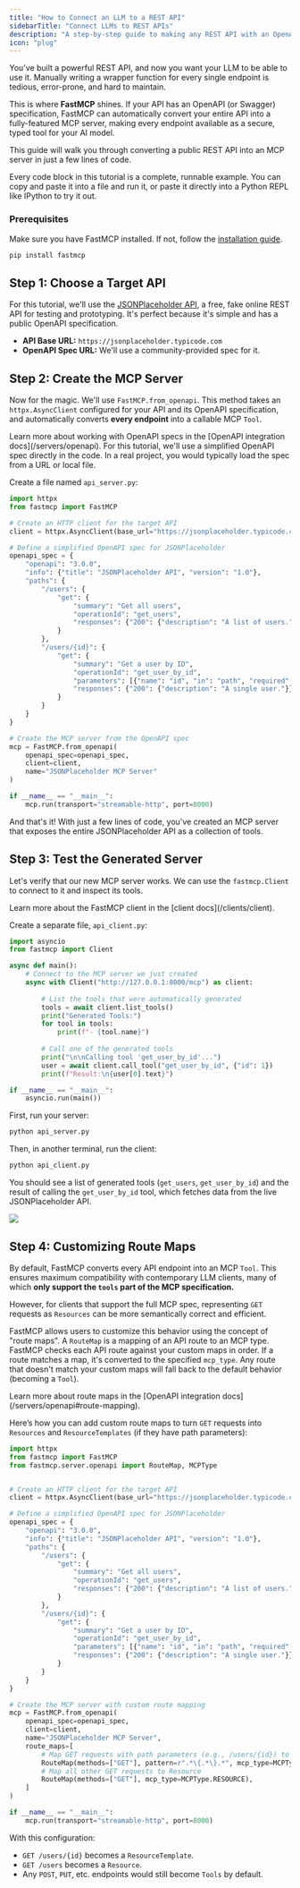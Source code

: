 ```yaml
---
title: "How to Connect an LLM to a REST API"
sidebarTitle: "Connect LLMs to REST APIs"
description: "A step-by-step guide to making any REST API with an OpenAPI spec available to LLMs using FastMCP."
icon: "plug"
---
```


You've built a powerful REST API, and now you want your LLM to be able to use it. Manually writing a wrapper function for every single endpoint is tedious, error-prone, and hard to maintain.

This is where **FastMCP** shines. If your API has an OpenAPI (or Swagger) specification, FastMCP can automatically convert your entire API into a fully-featured MCP server, making every endpoint available as a secure, typed tool for your AI model.

This guide will walk you through converting a public REST API into an MCP server in just a few lines of code.

<Tip>
Every code block in this tutorial is a complete, runnable example. You can copy and paste it into a file and run it, or paste it directly into a Python REPL like IPython to try it out.
</Tip>

### Prerequisites

Make sure you have FastMCP installed. If not, follow the [installation guide](/getting-started/installation).

```bash
pip install fastmcp
```

## Step 1: Choose a Target API

For this tutorial, we'll use the [JSONPlaceholder API](https://jsonplaceholder.typicode.com/), a free, fake online REST API for testing and prototyping. It's perfect because it's simple and has a public OpenAPI specification.

-   **API Base URL:** `https://jsonplaceholder.typicode.com`
-   **OpenAPI Spec URL:** We'll use a community-provided spec for it.

## Step 2: Create the MCP Server

Now for the magic. We'll use `FastMCP.from_openapi`. This method takes an `httpx.AsyncClient` configured for your API and its OpenAPI specification, and automatically converts **every endpoint** into a callable MCP `Tool`.

<Tip>
Learn more about working with OpenAPI specs in the [OpenAPI integration docs](/servers/openapi).
</Tip>

<Note>
For this tutorial, we'll use a simplified OpenAPI spec directly in the code. In a real project, you would typically load the spec from a URL or local file.
</Note>

Create a file named `api_server.py`:

```python api_server.py {31-35}
import httpx
from fastmcp import FastMCP

# Create an HTTP client for the target API
client = httpx.AsyncClient(base_url="https://jsonplaceholder.typicode.com")

# Define a simplified OpenAPI spec for JSONPlaceholder
openapi_spec = {
    "openapi": "3.0.0",
    "info": {"title": "JSONPlaceholder API", "version": "1.0"},
    "paths": {
        "/users": {
            "get": {
                "summary": "Get all users",
                "operationId": "get_users",
                "responses": {"200": {"description": "A list of users."}}
            }
        },
        "/users/{id}": {
            "get": {
                "summary": "Get a user by ID",
                "operationId": "get_user_by_id",
                "parameters": [{"name": "id", "in": "path", "required": True, "schema": {"type": "integer"}}],
                "responses": {"200": {"description": "A single user."}}
            }
        }
    }
}

# Create the MCP server from the OpenAPI spec
mcp = FastMCP.from_openapi(
    openapi_spec=openapi_spec,
    client=client,
    name="JSONPlaceholder MCP Server"
)

if __name__ == "__main__":
    mcp.run(transport="streamable-http", port=8000)
```

And that's it! With just a few lines of code, you've created an MCP server that exposes the entire JSONPlaceholder API as a collection of tools.

## Step 3: Test the Generated Server

Let's verify that our new MCP server works. We can use the `fastmcp.Client` to connect to it and inspect its tools.

<Tip>
Learn more about the FastMCP client in the [client docs](/clients/client).
</Tip>

Create a separate file, `api_client.py`:

```python api_client.py {2, 6, 9, 16}
import asyncio
from fastmcp import Client

async def main():
    # Connect to the MCP server we just created
    async with Client("http://127.0.0.1:8000/mcp") as client:
        
        # List the tools that were automatically generated
        tools = await client.list_tools()
        print("Generated Tools:")
        for tool in tools:
            print(f"- {tool.name}")
            
        # Call one of the generated tools
        print("\n\nCalling tool 'get_user_by_id'...")
        user = await client.call_tool("get_user_by_id", {"id": 1})
        print(f"Result:\n{user[0].text}")

if __name__ == "__main__":
    asyncio.run(main())
```

First, run your server:
```bash
python api_server.py
```

Then, in another terminal, run the client:
```bash
python api_client.py
```

You should see a list of generated tools (`get_users`, `get_user_by_id`) and the result of calling the `get_user_by_id` tool, which fetches data from the live JSONPlaceholder API.

![](/assets/images/tutorial-rest-api-result.png)


## Step 4: Customizing Route Maps

By default, FastMCP converts every API endpoint into an MCP `Tool`. This ensures maximum compatibility with contemporary LLM clients, many of which **only support the `tools` part of the MCP specification.**

However, for clients that support the full MCP spec, representing `GET` requests as `Resources` can be more semantically correct and efficient.

FastMCP allows users to customize this behavior using the concept of "route maps". A `RouteMap` is a mapping of an API route to an MCP type. FastMCP checks each API route against your custom maps in order. If a route matches a map, it's converted to the specified `mcp_type`. Any route that doesn't match your custom maps will fall back to the default behavior (becoming a `Tool`).

<Tip>
Learn more about route maps in the [OpenAPI integration docs](/servers/openapi#route-mapping).
</Tip>

Here’s how you can add custom route maps to turn `GET` requests into `Resources` and `ResourceTemplates` (if they have path parameters):

```python api_server_with_resources.py {3, 37-42}
import httpx
from fastmcp import FastMCP
from fastmcp.server.openapi import RouteMap, MCPType


# Create an HTTP client for the target API
client = httpx.AsyncClient(base_url="https://jsonplaceholder.typicode.com")

# Define a simplified OpenAPI spec for JSONPlaceholder
openapi_spec = {
    "openapi": "3.0.0",
    "info": {"title": "JSONPlaceholder API", "version": "1.0"},
    "paths": {
        "/users": {
            "get": {
                "summary": "Get all users",
                "operationId": "get_users",
                "responses": {"200": {"description": "A list of users."}}
            }
        },
        "/users/{id}": {
            "get": {
                "summary": "Get a user by ID",
                "operationId": "get_user_by_id",
                "parameters": [{"name": "id", "in": "path", "required": True, "schema": {"type": "integer"}}],
                "responses": {"200": {"description": "A single user."}}
            }
        }
    }
}

# Create the MCP server with custom route mapping
mcp = FastMCP.from_openapi(
    openapi_spec=openapi_spec,
    client=client,
    name="JSONPlaceholder MCP Server",
    route_maps=[
        # Map GET requests with path parameters (e.g., /users/{id}) to ResourceTemplate
        RouteMap(methods=["GET"], pattern=r".*\{.*\}.*", mcp_type=MCPType.RESOURCE_TEMPLATE),
        # Map all other GET requests to Resource
        RouteMap(methods=["GET"], mcp_type=MCPType.RESOURCE),
    ]
)

if __name__ == "__main__":
    mcp.run(transport="streamable-http", port=8000)
```
With this configuration:
- `GET /users/{id}` becomes a `ResourceTemplate`.
- `GET /users` becomes a `Resource`.
- Any `POST`, `PUT`, etc. endpoints would still become `Tools` by default.